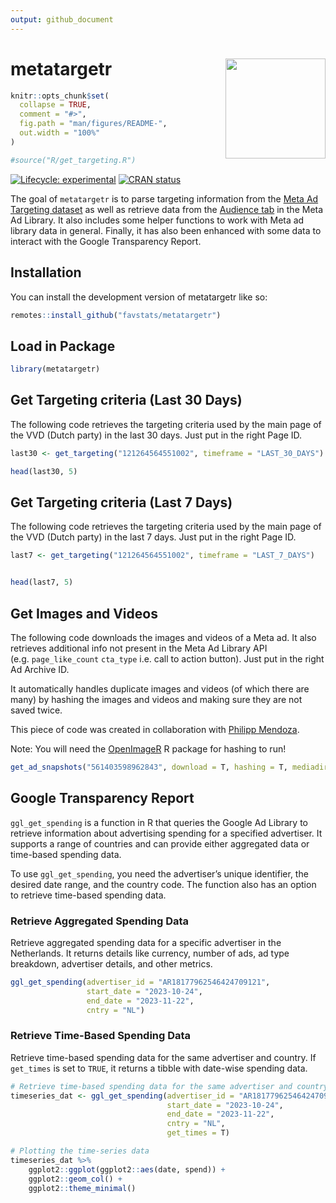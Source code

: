 ```yaml
---
output: github_document
---
```


# metatargetr <img src="man/figures/metatargetr_logo.png" width="160px" align="right"/>

<!-- README.md is generated from README.Rmd. Please edit that file -->

```r
knitr::opts_chunk$set(
  collapse = TRUE,
  comment = "#>",
  fig.path = "man/figures/README-",
  out.width = "100%"
)

#source("R/get_targeting.R")
```



<!-- badges: start -->
[![Lifecycle: experimental](https://img.shields.io/badge/lifecycle-experimental-orange.svg)](https://lifecycle.r-lib.org/articles/stages.html#experimental)
[![CRAN status](https://www.r-pkg.org/badges/version/metatargetr)](https://CRAN.R-project.org/package=metatargetr)
<!-- badges: end -->

The goal of `metatargetr` is to parse targeting information from the [Meta Ad Targeting dataset](https://developers.facebook.com/docs/fort-ads-targeting-dataset/) as well as retrieve data from the [Audience tab](https://www.facebook.com/ads/library/?active_status=all&ad_type=political_and_issue_ads&country=NL&view_all_page_id=175740570505&sort_data[direction]=desc&sort_data[mode]=relevancy_monthly_grouped&search_type=page&media_type=all) in the Meta Ad Library. It also includes some helper functions to work with Meta ad library data in general. Finally, it has also been enhanced with some data to interact with the Google Transparency Report.

## Installation

You can install the development version of metatargetr like so:

``` r
remotes::install_github("favstats/metatargetr")
```

## Load in Package


```r
library(metatargetr)
```

## Get Targeting criteria (Last 30 Days)

The following code retrieves the targeting criteria used by the main page of the VVD (Dutch party) in the last 30 days. Just put in the right Page ID.

```r

last30 <- get_targeting("121264564551002", timeframe = "LAST_30_DAYS")

head(last30, 5)

```

## Get Targeting criteria (Last 7 Days)

The following code retrieves the targeting criteria used by the main page of the VVD (Dutch party) in the last 7 days. Just put in the right Page ID.



```r
last7 <- get_targeting("121264564551002", timeframe = "LAST_7_DAYS")


head(last7, 5)
```


## Get Images and Videos

The following code downloads the images and videos of a Meta ad. It also retrieves additional info not present in the Meta Ad Library API (e.g. `page_like_count` `cta_type` i.e. call to action button). Just put in the right Ad Archive ID.

It automatically handles duplicate images and videos (of which there are many) by hashing the images and videos and making sure they are not saved twice.

This piece of code was created in collaboration with [Philipp Mendoza](https://www.uva.nl/en/profile/m/e/p.m.mendoza/p.m.mendoza.html).

Note: You will need the [OpenImageR](https://github.com/mlampros/OpenImageR) R package for hashing to run!


```r

get_ad_snapshots("561403598962843", download = T, hashing = T, mediadir = "data/media")

```
## Google Transparency Report

`ggl_get_spending` is a function in R that queries the Google Ad Library to retrieve information about advertising spending for a specified advertiser. It supports a range of countries and can provide either aggregated data or time-based spending data.

To use `ggl_get_spending`, you need the advertiser's unique identifier, the desired date range, and the country code. The function also has an option to retrieve time-based spending data.

### Retrieve Aggregated Spending Data

Retrieve aggregated spending data for a specific advertiser in the Netherlands. It returns details like currency, number of ads, ad type breakdown, advertiser details, and other metrics.
 
```r

ggl_get_spending(advertiser_id = "AR18177962546424709121", 
                 start_date = "2023-10-24", 
                 end_date = "2023-11-22",
                 cntry = "NL")
```
### Retrieve Time-Based Spending Data

Retrieve time-based spending data for the same advertiser and country. If `get_times` is set to `TRUE`, it returns a tibble with date-wise spending data.


```r
# Retrieve time-based spending data for the same advertiser and country
timeseries_dat <- ggl_get_spending(advertiser_id = "AR18177962546424709121", 
                                   start_date = "2023-10-24", 
                                   end_date = "2023-11-22", 
                                   cntry = "NL", 
                                   get_times = T)

# Plotting the time-series data
timeseries_dat %>% 
    ggplot2::ggplot(ggplot2::aes(date, spend)) +
    ggplot2::geom_col() +
    ggplot2::theme_minimal()
```



